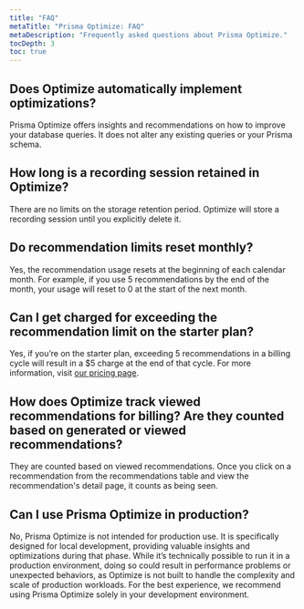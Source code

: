 ```yaml
---
title: "FAQ"
metaTitle: "Prisma Optimize: FAQ"
metaDescription: "Frequently asked questions about Prisma Optimize."
tocDepth: 3
toc: true
---
```


## Does Optimize automatically implement optimizations?

Prisma Optimize offers insights and recommendations on how to improve your database queries. It does not alter any existing queries or your Prisma schema.

## How long is a recording session retained in Optimize?

There are no limits on the storage retention period. Optimize will store a recording session until you explicitly delete it.

## Do recommendation limits reset monthly?

Yes, the recommendation usage resets at the beginning of each calendar month. For example, if you use 5 recommendations by the end of the month, your usage will reset to 0 at the start of the next month.

## Can I get charged for exceeding the recommendation limit on the starter plan?

Yes, if you’re on the starter plan, exceeding 5 recommendations in a billing cycle will result in a $5 charge at the end of that cycle. For more information, visit [our pricing page](https://www.prisma.io/pricing#optimize).

## How does Optimize track viewed recommendations for billing? Are they counted based on generated or viewed recommendations?

They are counted based on viewed recommendations. Once you click on a recommendation from the recommendations table and view the recommendation's detail page, it counts as being seen.

## Can I use Prisma Optimize in production?

No, Prisma Optimize is not intended for production use. It is specifically designed for local development, providing valuable insights and optimizations during that phase. While it’s technically possible to run it in a production environment, doing so could result in performance problems or unexpected behaviors, as Optimize is not built to handle the complexity and scale of production workloads. For the best experience, we recommend using Prisma Optimize solely in your development environment.